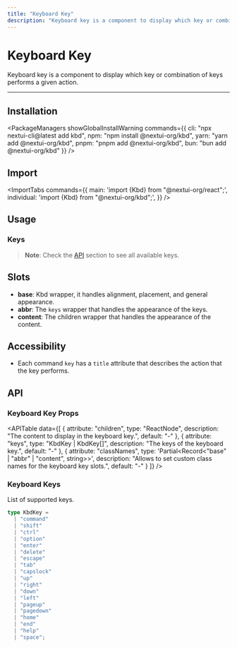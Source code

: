 ```yaml
---
title: "Keyboard Key"
description: "Keyboard key is a component to display which key or combination of keys performs a given action."
---
```



# Keyboard Key

Keyboard key is a component to display which key or combination of keys performs a given action.

<ComponentLinks component="kbd" rscCompatible />

---

<CarbonAd/>

## Installation

<PackageManagers
  showGlobalInstallWarning
  commands={{
    cli: "npx nextui-cli@latest add kbd",
    npm: "npm install @nextui-org/kbd",
    yarn: "yarn add @nextui-org/kbd",
    pnpm: "pnpm add @nextui-org/kbd",
    bun: "bun add @nextui-org/kbd"
  }}
/>

## Import

<ImportTabs
  commands={{
    main: 'import {Kbd} from "@nextui-org/react";',
    individual: 'import {Kbd} from "@nextui-org/kbd";',
  }}
/>

## Usage

<CodeDemo title="Usage" files={kbdContent.usage} />

### Keys

<CodeDemo title="Keys" files={kbdContent.keys} />

> **Note**: Check the [API](#keyboard-keys) section to see all available keys.

## Slots

- **base**: Kbd wrapper, it handles alignment, placement, and general appearance.
- **abbr**: The `keys` wrapper that handles the appearance of the keys.
- **content**: The children wrapper that handles the appearance of the content.

<Spacer y={4}/>  

## Accessibility

- Each command `key` has a `title` attribute that describes the action that the key performs.

<Spacer y={4}/>  

## API

### Keyboard Key Props

<APITable
  data={[
    {
      attribute: "children",
      type: "ReactNode",
      description: "The content to display in the keyboard key.",
      default: "-"
    },
    {
      attribute: "keys",
      type: "KbdKey | KbdKey[]",
      description: "The keys of the keyboard key.",
      default: "-"
    },
    {
      attribute: "classNames",
      type: 'Partial<Record<"base" | "abbr" | "content", string>>',
      description: "Allows to set custom class names for the keyboard key slots.",
      default: "-"
    }
  ]}
/>

### Keyboard Keys

List of supported keys.

```ts
type KbdKey =
  | "command"
  | "shift"
  | "ctrl"
  | "option"
  | "enter"
  | "delete"
  | "escape"
  | "tab"
  | "capslock"
  | "up"
  | "right"
  | "down"
  | "left"
  | "pageup"
  | "pagedown"
  | "home"
  | "end"
  | "help"
  | "space";
```

